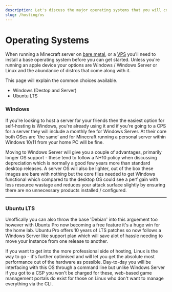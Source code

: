 ```yaml
---
description: Let's discuss the major operating systems that you will come across when hosting a Minecraft server.
slug: /hosting/os
---
```


# Operating Systems

When running a Minecraft server on [bare metal](types#bare-metal--vds), or a [VPS](types#virtual-private-servers) you'll need to install a base operating system before you can get started. Unless you're running an apple device your options are Windows / Windows Server or Linux and the abundance of distros that come along with it.

This page will explain the common choices available.

- Windows (Destop and Server)
- Ubuntu LTS

### Windows

If you're looking to host a server for your friends then the easiest option for self-hosting is Windows, you're already using it and if you're going to a CPS for a server they will include a monthly fee for Windows Server. At their core both OSes are 'the same' and for Minecraft running a personal server within Windows 10/11 from your home PC will be fine.

Moving to Windows Server will give you a couple of advantages, primarily longer OS support - these tend to follow a N+10 policy when discussing depreciation which is normally a good few years more than standard desktop releases. A server OS will also be lighter, out of the box these images are bare with nothing but the core files needed to get Windows functional which compared to the desktop OS could see a perf gain with less resource wastage and reduces your attack surface slightly by ensuring there are no unnecessary products installed / configured.

---

### Ubuntu LTS

Unoffically you can also throw the base 'Debian' into this arguement too however with Ubuntu Pro now becoming a free feature it's a huge win for the home lab. Ubuntu Pro offers 10 years of LTS patches so now follows a Windows Server like support plan which will save alot of hassle needing to move your Instance from one release to another.

If you want to get into the more professional side of hosting, Linux is the way to go - it's further optimised and will let you get the absolute most performance out of the hardware as possible. Day-to-day you will be interfacing with this OS through a command line but unlike Windows Server if you got to a CSP you won't be charged for these, web-based game management portals do exist for those on Linux who don't want to manage everything via the CLI.
